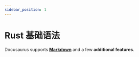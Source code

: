 ```yaml
---
sidebar_position: 1
---
```


# Rust 基础语法

Docusaurus supports **[Markdown](https://daringfireball.net/projects/markdown/syntax)** and a few **additional features**.
